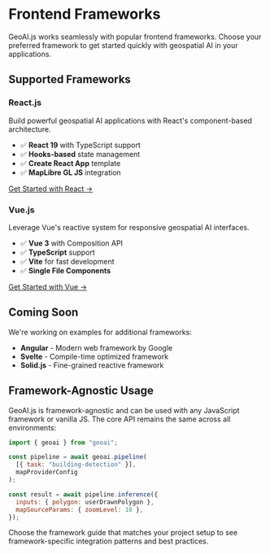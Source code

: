 # Frontend Frameworks

GeoAI.js works seamlessly with popular frontend frameworks. Choose your preferred framework to get started quickly with geospatial AI in your applications.

## Supported Frameworks

### React.js

Build powerful geospatial AI applications with React's component-based architecture.

- ✅ **React 19** with TypeScript support
- ✅ **Hooks-based** state management
- ✅ **Create React App** template
- ✅ **MapLibre GL JS** integration

[Get Started with React →](/frontend-frameworks/react-quickstart)

### Vue.js

Leverage Vue's reactive system for responsive geospatial AI interfaces.

- ✅ **Vue 3** with Composition API
- ✅ **TypeScript** support
- ✅ **Vite** for fast development
- ✅ **Single File Components**

[Get Started with Vue →](/frontend-frameworks/vue-quickstart)

## Coming Soon

We're working on examples for additional frameworks:

- **Angular** - Modern web framework by Google
- **Svelte** - Compile-time optimized framework
- **Solid.js** - Fine-grained reactive framework

## Framework-Agnostic Usage

GeoAI.js is framework-agnostic and can be used with any JavaScript framework or vanilla JS. The core API remains the same across all environments:

```javascript
import { geoai } from "geoai";

const pipeline = await geoai.pipeline(
  [{ task: "building-detection" }],
  mapProviderConfig
);

const result = await pipeline.inference({
  inputs: { polygon: userDrawnPolygon },
  mapSourceParams: { zoomLevel: 18 },
});
```

Choose the framework guide that matches your project setup to see framework-specific integration patterns and best practices.
